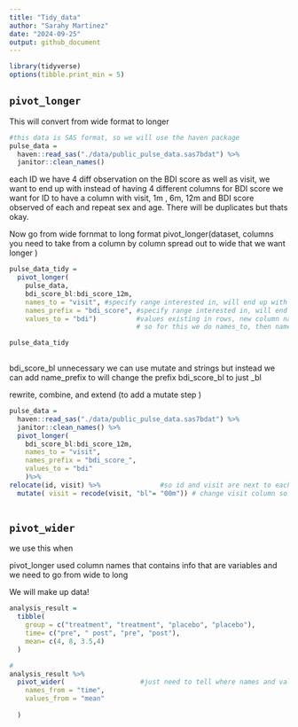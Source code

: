 ```yaml
---
title: "Tidy_data"
author: "Sarahy Martinez"
date: "2024-09-25"
output: github_document
---
```



```r
library(tidyverse)
options(tibble.print_min = 5)

```

## `pivot_longer`
This will convert from wide format to longer 

```r
#this data is SAS format, so we will use the haven package 
pulse_data = 
  haven::read_sas("./data/public_pulse_data.sas7bdat") %>%
  janitor::clean_names()
```

each ID we have 4 diff observation on the BDI score as well as visit, we want to end up with instead of having 4 different columns for BDI score we want for ID to have a column with visit, 1m , 6m, 12m and BDI score observed of each and repeat sex and age. There will be duplicates but thats okay. 


Now go from wide fornmat to long format 
pivot_longer(dataset, columns you need to take from a column by column spread out to wide that we want longer  )
```r
pulse_data_tidy = 
  pivot_longer(
    pulse_data, 
    bdi_score_bl:bdi_score_12m,
    names_to = "visit", #specify range interested in, will end up with two new columns one visit and    
    names_prefix = "bdi_score", #specify range interested in, will end up with two new columns one visit and
    values_to = "bdi")          #values existing in rows, new column names need to exist in new variable
                                # so for this we do names_to, then names_prefix to assign the variable that                                  #will store these values 

pulse_data_tidy
    
```
bdi_score_bl unnecessary we can use mutate and strings but instead we can add name_prefix to will change the 
prefix bdi_score_bl to just _bl



rewrite, combine, and extend (to add a mutate step )
```r
pulse_data = 
  haven::read_sas("./data/public_pulse_data.sas7bdat") %>%
  janitor::clean_names() %>% 
  pivot_longer(
    bdi_score_bl:bdi_score_12m,
    names_to = "visit", 
    names_prefix = "bdi_score_",
    values_to = "bdi"
    )%>%  
relocate(id, visit) %>%               #so id and visit are next to each other in order, organized columns
  mutate( visit = recode(visit, "bl"= "00m")) # change visit column so bl value is 00m. 
  
```

## `pivot_wider` 
we use this when 

pivot_longer used  column names that contains info that are variables and we need to go from wide to long

We will make up data!
```r
analysis_result =
  tibble(
    group = c("treatment", "treatment", "placebo", "placebo"),
    time= c("pre", " post", "pre", "post"),
    mean= c(4, 8, 3.5,4)
  )

#
analysis_result %>% 
  pivot_wider(                   #just need to tell where names and values, take values in column and make                                     columns out of that
    names_from = "time",
    values_from = "mean"
    
  )

```





























